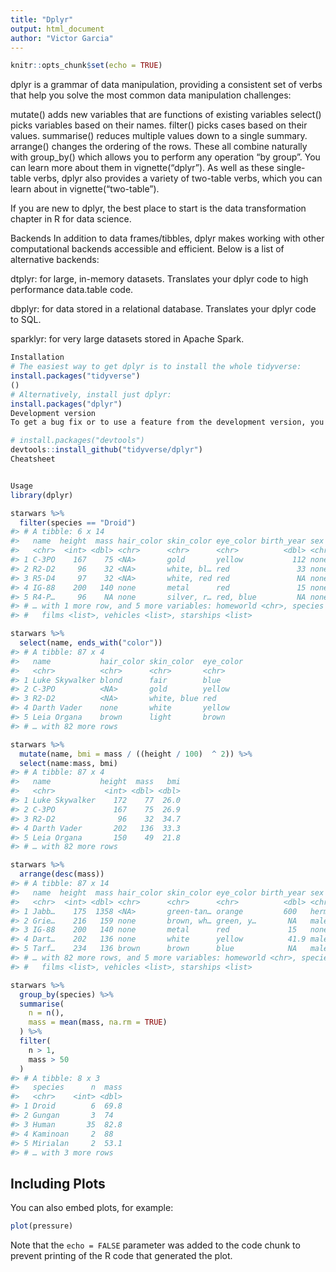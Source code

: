 ---
title: "Dplyr"
output: html_document
author: "Victor Garcia"
---

```{r setup, include=FALSE}
knitr::opts_chunk$set(echo = TRUE)
```

dplyr is a grammar of data manipulation, providing a consistent set of verbs that help you solve the most common data manipulation challenges:

mutate() adds new variables that are functions of existing variables
select() picks variables based on their names.
filter() picks cases based on their values.
summarise() reduces multiple values down to a single summary.
arrange() changes the ordering of the rows.
These all combine naturally with group_by() which allows you to perform any operation “by group”. You can learn more about them in vignette("dplyr"). As well as these single-table verbs, dplyr also provides a variety of two-table verbs, which you can learn about in vignette("two-table").

If you are new to dplyr, the best place to start is the data transformation chapter in R for data science.

Backends
In addition to data frames/tibbles, dplyr makes working with other computational backends accessible and efficient. Below is a list of alternative backends:

dtplyr: for large, in-memory datasets. Translates your dplyr code to high performance data.table code.

dbplyr: for data stored in a relational database. Translates your dplyr code to SQL.

sparklyr: for very large datasets stored in Apache Spark.


```{r cars}

Installation
# The easiest way to get dplyr is to install the whole tidyverse:
install.packages("tidyverse")
()
# Alternatively, install just dplyr:
install.packages("dplyr")
Development version
To get a bug fix or to use a feature from the development version, you can install the development version of dplyr from GitHub.

# install.packages("devtools")
devtools::install_github("tidyverse/dplyr")
Cheatsheet


Usage
library(dplyr)

starwars %>% 
  filter(species == "Droid")
#> # A tibble: 6 x 14
#>   name  height  mass hair_color skin_color eye_color birth_year sex   gender
#>   <chr>  <int> <dbl> <chr>      <chr>      <chr>          <dbl> <chr> <chr> 
#> 1 C-3PO    167    75 <NA>       gold       yellow           112 none  mascu…
#> 2 R2-D2     96    32 <NA>       white, bl… red               33 none  mascu…
#> 3 R5-D4     97    32 <NA>       white, red red               NA none  mascu…
#> 4 IG-88    200   140 none       metal      red               15 none  mascu…
#> 5 R4-P…     96    NA none       silver, r… red, blue         NA none  femin…
#> # … with 1 more row, and 5 more variables: homeworld <chr>, species <chr>,
#> #   films <list>, vehicles <list>, starships <list>

starwars %>% 
  select(name, ends_with("color"))
#> # A tibble: 87 x 4
#>   name           hair_color skin_color  eye_color
#>   <chr>          <chr>      <chr>       <chr>    
#> 1 Luke Skywalker blond      fair        blue     
#> 2 C-3PO          <NA>       gold        yellow   
#> 3 R2-D2          <NA>       white, blue red      
#> 4 Darth Vader    none       white       yellow   
#> 5 Leia Organa    brown      light       brown    
#> # … with 82 more rows

starwars %>% 
  mutate(name, bmi = mass / ((height / 100)  ^ 2)) %>%
  select(name:mass, bmi)
#> # A tibble: 87 x 4
#>   name           height  mass   bmi
#>   <chr>           <int> <dbl> <dbl>
#> 1 Luke Skywalker    172    77  26.0
#> 2 C-3PO             167    75  26.9
#> 3 R2-D2              96    32  34.7
#> 4 Darth Vader       202   136  33.3
#> 5 Leia Organa       150    49  21.8
#> # … with 82 more rows

starwars %>% 
  arrange(desc(mass))
#> # A tibble: 87 x 14
#>   name  height  mass hair_color skin_color eye_color birth_year sex   gender
#>   <chr>  <int> <dbl> <chr>      <chr>      <chr>          <dbl> <chr> <chr> 
#> 1 Jabb…    175  1358 <NA>       green-tan… orange         600   herm… mascu…
#> 2 Grie…    216   159 none       brown, wh… green, y…       NA   male  mascu…
#> 3 IG-88    200   140 none       metal      red             15   none  mascu…
#> 4 Dart…    202   136 none       white      yellow          41.9 male  mascu…
#> 5 Tarf…    234   136 brown      brown      blue            NA   male  mascu…
#> # … with 82 more rows, and 5 more variables: homeworld <chr>, species <chr>,
#> #   films <list>, vehicles <list>, starships <list>

starwars %>%
  group_by(species) %>%
  summarise(
    n = n(),
    mass = mean(mass, na.rm = TRUE)
  ) %>%
  filter(
    n > 1,
    mass > 50
  )
#> # A tibble: 8 x 3
#>   species      n  mass
#>   <chr>    <int> <dbl>
#> 1 Droid        6  69.8
#> 2 Gungan       3  74  
#> 3 Human       35  82.8
#> 4 Kaminoan     2  88  
#> 5 Mirialan     2  53.1
#> # … with 3 more rows
```

## Including Plots

You can also embed plots, for example:

```{r pressure, echo=FALSE}
plot(pressure)
```

Note that the `echo = FALSE` parameter was added to the code chunk to prevent printing of the R code that generated the plot.
